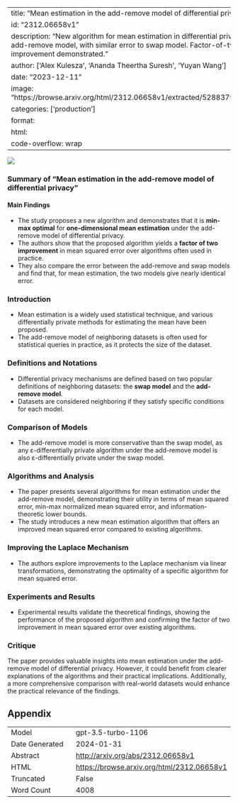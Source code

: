 
---
title: "Mean estimation in the add-remove model of differential privacy"
id: "2312.06658v1"
description: "New algorithm for mean estimation in differential privacy under add-remove model, with similar error to swap model. Factor-of-two improvement demonstrated."
author: ['Alex Kulesza', 'Ananda Theertha Suresh', 'Yuyan Wang']
date: "2023-12-11"
image: "https://browse.arxiv.org/html/2312.06658v1/extracted/5288379/all_algos.png"
categories: ['production']
format:
  html:
    code-overflow: wrap
---

![](https://browse.arxiv.org/html/2312.06658v1/extracted/5288379/all_algos.png)

### Summary of "Mean estimation in the add-remove model of differential privacy"

#### Main Findings
- The study proposes a new algorithm and demonstrates that it is **min-max optimal** for **one-dimensional mean estimation** under the add-remove model of differential privacy.
- The authors show that the proposed algorithm yields a **factor of two improvement** in mean squared error over algorithms often used in practice.
- They also compare the error between the add-remove and swap models and find that, for mean estimation, the two models give nearly identical error.

### Introduction
- Mean estimation is a widely used statistical technique, and various differentially private methods for estimating the mean have been proposed.
- The add-remove model of neighboring datasets is often used for statistical queries in practice, as it protects the size of the dataset.

### Definitions and Notations
- Differential privacy mechanisms are defined based on two popular definitions of neighboring datasets: the **swap model** and the **add-remove model**.
- Datasets are considered neighboring if they satisfy specific conditions for each model.

### Comparison of Models
- The add-remove model is more conservative than the swap model, as any ε-differentially private algorithm under the add-remove model is also ε-differentially private under the swap model.

### Algorithms and Analysis
- The paper presents several algorithms for mean estimation under the add-remove model, demonstrating their utility in terms of mean squared error, min-max normalized mean squared error, and information-theoretic lower bounds.
- The study introduces a new mean estimation algorithm that offers an improved mean squared error compared to existing algorithms.

### Improving the Laplace Mechanism
- The authors explore improvements to the Laplace mechanism via linear transformations, demonstrating the optimality of a specific algorithm for mean squared error.

### Experiments and Results
- Experimental results validate the theoretical findings, showing the performance of the proposed algorithm and confirming the factor of two improvement in mean squared error over existing algorithms.

### Critique
The paper provides valuable insights into mean estimation under the add-remove model of differential privacy. However, it could benefit from clearer explanations of the algorithms and their practical implications. Additionally, a more comprehensive comparison with real-world datasets would enhance the practical relevance of the findings.

## Appendix

|          |          |
|----------|----------|
| Model     | gpt-3.5-turbo-1106       |
| Date Generated     | 2024-01-31       |
| Abstract | [http://arxiv.org/abs/2312.06658v1](http://arxiv.org/abs/2312.06658v1)        |
| HTML     | [https://browse.arxiv.org/html/2312.06658v1](https://browse.arxiv.org/html/2312.06658v1)       |
| Truncated       | False       |
| Word Count       | 4008       |